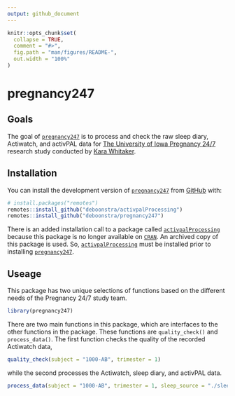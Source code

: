 ```yaml
---
output: github_document
---
```


<!-- README.md is generated from README.Rmd. Please edit that file -->

```r
knitr::opts_chunk$set(
  collapse = TRUE,
  comment = "#>",
  fig.path = "man/figures/README-",
  out.width = "100%"
)
```

# pregnancy247

## Goals
The goal of [`pregnancy247`](https://github.com/deboonstra/pregnancy247) is to process and check the raw sleep diary, Actiwatch, and activPAL data for [The University of Iowa Pregnancy 24/7](https://clinicaltrials.uihealthcare.org/studies/pregnancy-247) research study conducted by [Kara Whitaker](https://clas.uiowa.edu/hhp/people/kara-m-whitaker).

## Installation

You can install the development version of [`pregnancy247`](https://github.com/deboonstra/pregnancy247) from [GitHub](https://github.com/) with:

``` r
# install.packages("remotes")
remotes::install_github("deboonstra/activpalProcessing")
remotes::install_github("deboonstra/pregnancy247")
```

There is an added installation call to a package called [`activpalProcessing`](https://github.com/deboonstra/activpalProcessing) because this package is no longer available on [`CRAN`](https://cran.r-project.org/web/packages/activpalProcessing/index.html). An archived copy of this package is used. So, [`activpalProcessing`](https://github.com/deboonstra/activpalProcessing) must be installed prior to installing [`pregnancy247`](https://github.com/deboonstra/pregnancy247).

## Useage

This package has two unique selections of functions based on the different needs of the Pregnancy 24/7 study team. 

```r
library(pregnancy247)
```

There are two main functions in this package, which are interfaces to the other functions in the package. These functions are `quality_check()` and `process_data()`. The first function checks the quality of the recorded Actiwatch data,

```r
quality_check(subject = "1000-AB", trimester = 1)
```

while the second processes the Actiwatch, sleep diary, and activPAL data.

```r
process_data(subject = "1000-AB", trimester = 1, sleep_source = "./sleep.csv")
```